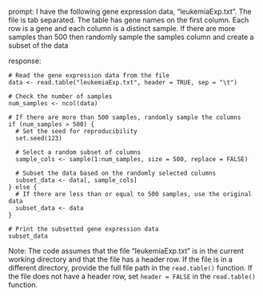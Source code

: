 prompt:
I have the following gene expression data, "leukemiaExp.txt". The file is tab separated. The table has gene names on the first column. Each row is a gene and each column is a distinct sample.  If there are more samples than 500 then randomly sample the samples column and create a subset of the data

response:
```
# Read the gene expression data from the file
data <- read.table("leukemiaExp.txt", header = TRUE, sep = "\t")

# Check the number of samples
num_samples <- ncol(data)

# If there are more than 500 samples, randomly sample the columns
if (num_samples > 500) {
  # Set the seed for reproducibility
  set.seed(123)
  
  # Select a random subset of columns
  sample_cols <- sample(1:num_samples, size = 500, replace = FALSE)
  
  # Subset the data based on the randomly selected columns
  subset_data <- data[, sample_cols]
} else {
  # If there are less than or equal to 500 samples, use the original data
  subset_data <- data
}

# Print the subsetted gene expression data
subset_data
```
Note: The code assumes that the file "leukemiaExp.txt" is in the current working directory and that the file has a header row. If the file is in a different directory, provide the full file path in the `read.table()` function. If the file does not have a header row, set `header = FALSE` in the `read.table()` function.
